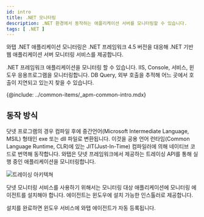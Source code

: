```yaml
---
id: intro
title: .NET 모니터링
description: .NET 환경에서 동작하는 애플리케이션 서버를 모니터링할 수 있습니다.
tags: [ .NET ]
---
```


와탭 .NET 애플리케이션 모니터링은 .NET 프레임워크 4.5 버전을 대응해 .NET 기반 웹 애플리케이션 서버 모니터링 서비스를 제공합니다.

.NET 프레임워크 애플리케이션을 모니터링 할 수 있습니다. IIS, Console, 서비스, 윈도우 응용프로그램을 모니터링합니다. DB Query, 외부 호출을 추적해 어느 곳에서 호출이 지연되고 있는지 찾을 수 있습니다.

<!-- {@video: https://www.whatap.io/video/product/ko/app_dotnet.mp4}-->

{@include: ../common-items/_apm-common-intro.mdx} 

## 동작 방식

닷넷 프로그램의 경우 컴파일 후에 중간언어(Microsoft Intermediate Language, MSIL) 형태인 exe 또는 dll 파일로 변환됩니다. 이것을 공용 언어 런타임(Common Language Runtime, CLR)에 있는 JIT(Just-In-Time) 컴파일러에 의해 네이티브 코드로 번역해 동작합니다. 와탭은 닷넷 프레임워크에서 제공하는 트레이싱 API를 통해 실행 중인 애플리케이션을 모니터링합니다.

![트레이싱 아키텍쳐](https://img.whatap.io/media/agent_dotnet/install/profiling-architecture.png)

닷넷 모니터링 서비스를 사용하기 위해서는 모니터링 대상 애플리케이션에 모니터링 에이전트를 설치해야 합니다. 에이전트는 윈도우에 설치 가능한 인스톨러로 제공합니다.

설치를 완료하면 윈도우 서비스에 와탭 에이전트가 자동 등록됩니다.
